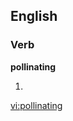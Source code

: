 
==English==

===Verb===
'''pollinating'''

# {{present participle of|[[pollinate]]}}

[[vi:pollinating]]